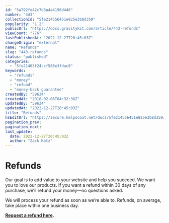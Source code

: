 ```yaml
---
id: "5a792fe42c7d3a4a4198d446"
number: "443"
collectionId: "5fe214556451e825e3b8d359"
popularity: "1.2"
publicUrl: "https://docs.gravitykit.com/article/443-refunds"
viewCount: "776"
lastPublishedAt: "2022-12-27T20:45:03Z"
changeOrigin: "external"
name: "Refunds"
slug: "443-refunds"
status: "published"
categories: 
  - "5fe21465f24ccf588e3fdac0"
keywords: 
  - "refunds"
  - "money"
  - "refund"
  - "money-back guarantee"
createdBy: "59634"
createdAt: "2018-02-06T04:32:36Z"
updatedBy: "59634"
updatedAt: "2022-12-27T20:45:03Z"
title: "Refunds"
hsEditUrl: "https://secure.helpscout.net/docs/5fe214556451e825e3b8d359/article/5a792fe42c7d3a4a4198d446"
pagination_prev: 
pagination_next: 
last_update:
  date: 2022-12-27T20:45:03Z
  author: "Zack Katz"
---
```


# Refunds

Our goal is to add value to your website and help you succeed. We want you to love our products. If you want a refund within 30 days of any purchase, we’ll refund your money—no questions asked.

We will process your refund as soon as we’re able to. Refunds, on average, take place within one business day.

**[Request a refund here](https://www.gravitykit.com/refund-policy/).**[](https://www.gravitykit.com/refund-policy/)